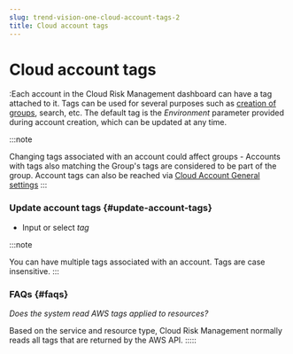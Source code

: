 ```yaml
---
slug: trend-vision-one-cloud-account-tags-2
title: Cloud account tags
---
```

# Cloud account tags

:Each account in the Cloud Risk Management dashboard can have a tag attached to it. Tags can be used for several purposes such as [creation of groups](grouped-accounts.mdx), search, etc. The default tag is the *Environment* parameter provided during account creation, which can be updated at any time.

:::note

Changing tags associated with an account could affect groups - Accounts with tags also matching the Group's tags are considered to be part of the group. Account tags can also be reached via [Cloud Account General settings](cloud-account-general-settings.mdx)
:::

### Update account tags {#update-account-tags}

- Input or select *tag*

:::note

You can have multiple tags associated with an account. Tags are case insensitive.
:::

### FAQs {#faqs}

*Does the system read AWS tags applied to resources?*

Based on the service and resource type, Cloud Risk Management normally reads all tags that are returned by the AWS API.
:::::
